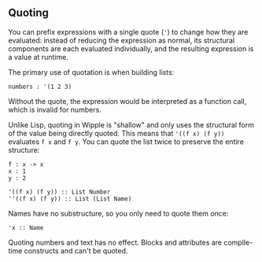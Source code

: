 ## Quoting

You can prefix expressions with a single quote (`'`) to change how they are evaluated: instead of reducing the expression as normal, its structural components are each evaluated individually, and the resulting expression is a value at runtime.

The primary use of quotation is when building lists:

```wipple
numbers : '(1 2 3)
```

Without the quote, the expression would be interpreted as a function call, which is invalid for numbers.

Unlike Lisp, quoting in Wipple is "shallow" and only uses the structural form of the value being directly quoted. This means that `'((f x) (f y))` evaluates `f x` and `f y`. You can quote the list twice to preserve the entire structure:

```wipple
f : x -> x
x : 1
y : 2

'((f x) (f y)) :: List Number
''((f x) (f y)) :: List (List Name)
```

Names have no substructure, so you only need to quote them once:

```wipple
'x :: Name
```

Quoting numbers and text has no effect. Blocks and attributes are compile-time constructs and can't be quoted.
